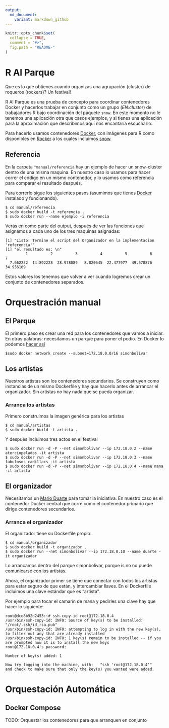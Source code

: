```yaml
---
output:
  md_document:
    variant: markdown_github
---
```


<!-- README.md is generated from README.Rmd. Please edit that file -->

```r
knitr::opts_chunk$set(
  collapse = TRUE,
  comment = "#>",
  fig.path = "README-"
)
```

# R Al Parque

Que es lo que obtienes cuando organizas una agrupación (cluster) de roqueros
(rockers)? Un festival!

R Al Parque es una prueba de concepto para coordinar contenedores Docker y
hacerlos trabajar en conjunto como un grupo (*EN:cluster*) de trabajadores R
bajo coordinación del paquete `snow`. En este momento no le tenemos una
aplicación otra que casos ejemplos, y si tienes una aplicación para la
aproximación que describimos aquí nos encantaría escucharlo.

Para hacerlo usamos contenedores [Docker](https://docker.com), con imágenes
para R como disponibles en [Rocker](https://github.com/rocker-org/rocker) a los 
cuales incluimos [snow](https://cran.r-project.org/web/packages/snow/index.html).

## Referencia

En la carpeta `"manual/referencia` hay un ejemplo de hacer un snow-cluster
dentro de una misma maquina. En nuestro caso lo usamos para hacer correr el
código en un mismo contenedor, y lo usamos como referencia para comparar el
resultado después.

Para correrlo sigue los siguientes pasos (asumimos que tienes
[Docker](https://docker.com) instalado y funcionando).

    $ cd manual/referencia
    $ sudo docker build -t referencia .
    $ sudo docker run --name ejemplo -i referencia

Verás en como parte del output, después de ver las funciones que asignamos a
cada uno de los tres maquinas asignadas:

    [1] "Listo! Termine el script del Organizador en la implementacion 'referencia'"
    [1] "el resultado es: \n"
             1          2          3          4          5          6          7 
      7.662232  14.892228  28.978089   8.820645  22.477977  49.578876  34.956109 

Estos valores los tenemos que volver a ver cuando logremos crear un conjunto de 
contenedores separados.

# Orquestración manual

## El Parque
El primero paso es crear una red para los contenedores que vamos a iniciar. En
otras palabras: necesitamos un parque para poner el podio. En Docker lo podemos
[hacer
así](http://stackoverflow.com/questions/27937185/assign-static-ip-to-docker-container/35359185#35359185)

    $sudo docker network create --subnet=172.18.0.0/16 simonbolivar

## Los artistas

Nuestros artistas son los contenedores secundarios. Se construyen como
instancias de un mismo Dockerfile y hay que hacerlo antes de arrancar el organizador. 
Sin artistas no hay nada que se pueda organizar.

### Arranca los artistas

Primero construimos la imagen genérica para los artistas

    $ cd manual/artistas
    $ sudo docker build -t artista .

Y después incluimos tres actos en el festival

    $ sudo docker run -d -P --net simonbolivar --ip 172.18.0.2 --name aterciopelados -it artista
    $ sudo docker run -d -P --net simonbolivar --ip 172.18.0.3 --name fabulosos_cadillacs -it artista
    $ sudo docker run -d -P --net simonbolivar --ip 172.18.0.4 --name mana -it artista

## El organizador

Necesitamos un [Mario Duarte](https://es.wikipedia.org/wiki/Rock_al_Parque)
para tomar la iniciativa. En nuestro caso es el contenedor Docker central que
corre como el contenedor primario que dirige contenedores secundarios.

### Arranca el organizador

El organizador tiene su Dockerfile propio. 

    $ cd manual/organizador
    $ sudo docker build -t organizador .
    $ sudo docker run --net simonbolivar --ip 172.18.0.10 --name duarte -it organizador

Lo arrancamos dentro del parque simonbolivar, porque is no no puede comunicarse con los artistas.

Ahora, el organizador primer se tiene que conectar con todos los artistas para
estar seguro de que están, y intercambiar llaves. En el Dockerfile incluimos una
clave estándar que es "artista".

Por ejemplo para tocar el camarín de mana y pedirles una clave hay que hacer lo siguiente:

    root@dce8b92d2453:~# ssh-copy-id root@172.18.0.4
    /usr/bin/ssh-copy-id: INFO: Source of key(s) to be installed: "/root/.ssh/id_rsa.pub"
    /usr/bin/ssh-copy-id: INFO: attempting to log in with the new key(s), to filter out any that are already installed
    /usr/bin/ssh-copy-id: INFO: 1 key(s) remain to be installed -- if you are prompted now it is to install the new keys
    root@172.18.0.4's password: 

    Number of key(s) added: 1

    Now try logging into the machine, with:   "ssh 'root@172.18.0.4'"
    and check to make sure that only the key(s) you wanted were added.

# Orquestación Automática 

## Docker Compose

 TODO: Orquestar los contenedores para que arranquen en conjunto

